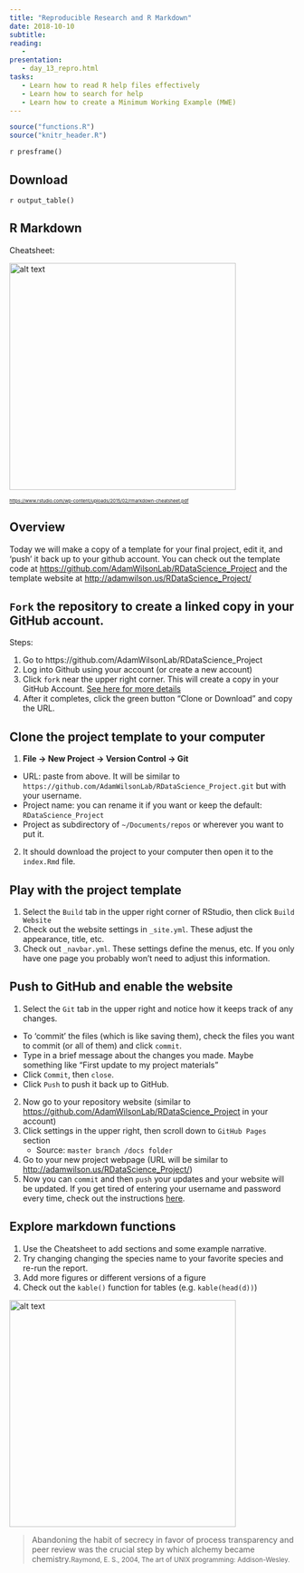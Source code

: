 ```yaml
---
title: "Reproducible Research and R Markdown"
date: 2018-10-10 
subtitle: 
reading:
   - 
presentation:
   - day_13_repro.html
tasks:
   - Learn how to read R help files effectively
   - Learn how to search for help
   - Learn how to create a Minimum Working Example (MWE)
---
```



```r
source("functions.R")
source("knitr_header.R")
```

`r presframe()`

## Download

`r output_table()`


## R Markdown

Cheatsheet:

<a href="https://www.rstudio.com/wp-content/uploads/2015/02/rmarkdown-cheatsheet.pdf"> <img src="07_assets/rmarkdown.png" alt="alt text" width="400"></a>

<small><small><small>[https://www.rstudio.com/wp-content/uploads/2015/02/rmarkdown-cheatsheet.pdf](https://www.rstudio.com/wp-content/uploads/2015/02/rmarkdown-cheatsheet.pdf)</small></small></small>

## Overview
Today we will make a copy of a template for your final project, edit it, and 'push' it back up to your github account.  You can check out the template code at [https://github.com/AdamWilsonLab/RDataScience_Project](https://github.com/AdamWilsonLab/RDataScience_Project) and the template website at [http://adamwilson.us/RDataScience_Project/](http://adamwilson.us/RDataScience_Project/)

## `Fork` the repository to create a linked copy in your GitHub account.

Steps:

1. Go to https://github.com/AdamWilsonLab/RDataScience_Project
2. Log into Github using your account (or create a new account)
3. Click `fork` near the upper right corner.  This will create a copy in your GitHub Account.  [See here for more details](https://help.github.com/articles/fork-a-repo/)
4. After it completes, click the green button "Clone or Download" and copy the URL.

## Clone the project template to your computer

1. **File -> New Project -> Version Control -> Git**
  * URL: paste from above.  It will be similar to  `https://github.com/AdamWilsonLab/RDataScience_Project.git` but with your username.
  * Project name: you can rename it if you want or keep the default: `RDataScience_Project`
  * Project as subdirectory of `~/Documents/repos` or wherever you want to put it.
2.  It should download the project to your computer then open it to the `index.Rmd` file.

## Play with the project template

1. Select the `Build` tab in the upper right corner of RStudio, then click `Build Website`
2. Check out the website settings in `_site.yml`.  These adjust the appearance, title, etc.
3. Check out `_navbar.yml`.  These settings define the menus, etc.  If you only have one page you probably won't need to adjust this information.  

## Push to GitHub and enable the website
1. Select the `Git` tab in the upper right and notice how it keeps track of any changes.
  * To 'commit' the files (which is like saving them), check the files you want to commit (or all of them) and click `commit`.
  *  Type in a brief message about the changes you made.  Maybe something like "First update to my project materials"
  * Click `Commit`, then `close`.
  * Click `Push` to push it back up to GitHub.
2. Now go to your repository website (similar to [https://github.com/AdamWilsonLab/RDataScience_Project](https://github.com/AdamWilsonLab/RDataScience_Project) in your account)
3. Click settings in the upper right, then scroll down to `GitHub Pages` section
   * Source: `master branch /docs folder`
4. Go to your new project webpage (URL will be similar to [http://adamwilson.us/RDataScience_Project/]( http://adamwilson.us/RDataScience_Project/))
5.  Now you can `commit` and then `push` your updates and your website will be updated.  If you get tired of entering your username and password every time, check out the instructions [here](http://adamwilson.us/RDataScience/GitSSHNotes.html).  

## Explore markdown functions

1. Use the Cheatsheet to add sections and some example narrative.  
2. Try changing changing the species name to your favorite species and re-run the report. 
3. Add more figures or different versions of a figure
4. Check out the `kable()` function for tables (e.g. `kable(head(d))`)

<a href="https://www.rstudio.com/wp-content/uploads/2015/02/rmarkdown-cheatsheet.pdf"> <img src="07_assets/rmarkdown.png" alt="alt text" width="400"></a>

> Abandoning the habit of secrecy in favor of process transparency and peer review was the crucial step by which alchemy became chemistry.<small>Raymond, E. S., 2004, The art of UNIX programming: Addison-Wesley.</small>
